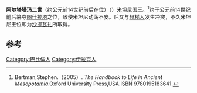 {{Infobox Monarch
| name           = 阿尔塔塔玛二世
| title          = [[美索不达米亚王朝表|美索不达米亚王朝表]]、[[米坦尼|米坦尼]]国王
| image          = 
| image_size     = 
| caption        =
| reign          = 约前14世纪前后在位（中年表）
| date of birth  = 
| place of birth = 
| date of death  = 约前14世纪前后（中年表）
| place of death = 
| predecessor    = [[图什拉塔|图什拉塔]]
| successor      = [[舒塔尔那三世|舒塔尔那三世]]
}}

'''阿尔塔塔玛二世'''（约公元前14世纪前后在位）（{{lang-en|Artatama II}}）[[米坦尼|米坦尼]]国王。<ref>Bertman,Stephen.（2005）. ''The Handbook to Life in Ancient Mesopotamia''.Oxford University Press,USA.ISBN 9780195183641.</ref>约于公元前14[[世纪|世纪]]前后篡夺[[图什拉塔|图什拉塔]]之位，致使米坦尼动荡不安。后又与[[赫梯人|赫梯人]]发生冲突，不久米坦尼王位即为[[沙提瓦扎|沙提瓦扎]]所取得。

==参考==
{{reflist}}

{{leader|[[图什拉塔|图什拉塔]]|[[美索不达米亚王朝表|美索不达米亚王朝表]]|[[舒塔尔那三世|舒塔尔那三世]]}}
{{Mitanni kings}}

[[Category:巴比倫人|Category:巴比倫人]]
[[Category:伊拉克人|Category:伊拉克人]]